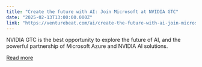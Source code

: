 ```yaml
---
title: "Create the future with AI: Join Microsoft at NVIDIA GTC"
date: "2025-02-13T13:00:00.000Z"
link: "https://venturebeat.com/ai/create-the-future-with-ai-join-microsoft-at-nvidia-gtc/"
---
```


NVIDIA GTC is the best opportunity to explore the future of AI, and the powerful partnership of Microsoft Azure and NVIDIA AI solutions.

[Read more](https://venturebeat.com/ai/create-the-future-with-ai-join-microsoft-at-nvidia-gtc/)
